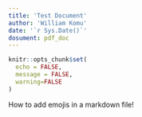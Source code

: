 ```yaml
---
title: 'Test Document'
author: 'William Komu'
date: '`r Sys.Date()`'
dosument: pdf_doc
---
```


```r
knitr::opts_chunk$set(
  echo = FALSE,
  message = FALSE,
  warning=FALSE
)
```

How to add emojis in a markdown file!
